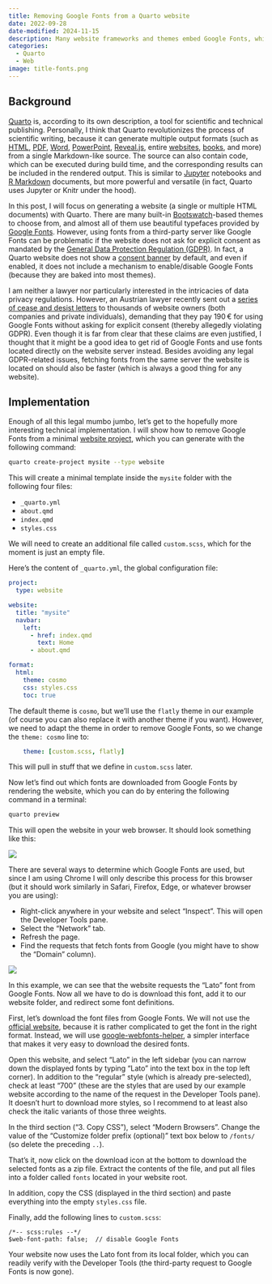 ```yaml
---
title: Removing Google Fonts from a Quarto website
date: 2022-09-28
date-modified: 2024-11-15
description: Many website frameworks and themes embed Google Fonts, which is very convenient. However, contacting third-party servers in the background without acquiring explicit consent might violate data privacy laws. In addition, using local fonts (or fonts available directly on a website) is often faster than retrieving from an external server. In this post, I show how to disable Google Fonts and use fonts stored on your own server for websites generated with Quarto and its built-in themes.
categories:
  - Quarto
  - Web
image: title-fonts.png
---
```


## Background

[Quarto](https://quarto.org/) is, according to its own description, a tool for scientific and technical publishing. Personally, I think that Quarto revolutionizes the process of scientific writing, because it can generate multiple output formats (such as [HTML](https://quarto.org/docs/output-formats/html-basics.html), [PDF](https://quarto.org/docs/output-formats/pdf-basics.html), [Word](https://quarto.org/docs/output-formats/ms-word.html), [PowerPoint](https://quarto.org/docs/presentations/powerpoint.html), [Reveal.js](https://quarto.org/docs/presentations/revealjs/), entire [websites](https://quarto.org/docs/websites/), [books](https://quarto.org/docs/books/), and more) from a single Markdown-like source. The source can also contain code, which can be executed during build time, and the corresponding results can be included in the rendered output. This is similar to [Jupyter](https://jupyter.org/) notebooks and [R Markdown](https://rmarkdown.rstudio.com/) documents, but more powerful and versatile (in fact, Quarto uses Jupyter or Knitr under the hood).

In this post, I will focus on generating a website (a single or multiple HTML documents) with Quarto. There are many built-in [Bootswatch](https://bootswatch.com/)-based themes to choose from, and almost all of them use beautiful typefaces provided by [Google Fonts](https://fonts.google.com/). However, using fonts from a third-party server like Google Fonts can be problematic if the website does not ask for explicit consent as mandated by the [General Data Protection Regulation (GDPR)](https://gdpr.eu/). In fact, a Quarto website does not show a [consent banner](https://quarto.org/docs/websites/website-tools.html#cookie-consent) by default, and even if enabled, it does not include a mechanism to enable/disable Google Fonts (because they are baked into most themes).

I am neither a lawyer nor particularly interested in the intricacies of data privacy regulations. However, an Austrian lawyer recently sent out a [series of cease and desist letters](https://www.efdpo.eu/information-event-about-google-fonts-in-austria/) to thousands of website owners (both companies and private individuals), demanding that they pay 190&thinsp;€ for using Google Fonts without asking for explicit consent (thereby allegedly violating GDPR). Even though it is far from clear that these claims are even justified, I thought that it might be a good idea to get rid of Google Fonts and use fonts located directly on the website server instead. Besides avoiding any legal GDPR-related issues, fetching fonts from the same server the website is located on should also be faster (which is always a good thing for any website).


## Implementation

Enough of all this legal mumbo jumbo, let's get to the hopefully more interesting technical implementation. I will show how to remove Google Fonts from a minimal [website project](https://quarto.org/docs/websites/), which you can generate with the following command:

```bash
quarto create-project mysite --type website
```

This will create a minimal template inside the `mysite` folder with the following four files:

- `_quarto.yml`
- `about.qmd`
- `index.qmd`
- `styles.css`

We will need to create an additional file called `custom.scss`, which for the moment is just an empty file.

Here's the content of `_quarto.yml`, the global configuration file:

```yaml
project:
  type: website

website:
  title: "mysite"
  navbar:
    left:
      - href: index.qmd
        text: Home
      - about.qmd

format:
  html:
    theme: cosmo
    css: styles.css
    toc: true
```

The default theme is `cosmo`, but we'll use the `flatly` theme in our example (of course you can also replace it with another theme if you want). However, we need to adapt the theme in order to remove Google Fonts, so we change the `theme: cosmo` line to:

```yaml
    theme: [custom.scss, flatly]
```

This will pull in stuff that we define in `custom.scss` later.

Now let's find out which fonts are downloaded from Google Fonts by rendering the website, which you can do by entering the following command in a terminal:

```bash
quarto preview
```

This will open the website in your web browser. It should look something like this:

![](website.png)

There are several ways to determine which Google Fonts are used, but since I am using Chrome I will only describe this process for this browser (but it should work similarly in Safari, Firefox, Edge, or whatever browser you are using):

- Right-click anywhere in your website and select "Inspect". This will open the Developer Tools pane.
- Select the "Network" tab.
- Refresh the page.
- Find the requests that fetch fonts from Google (you might have to show the "Domain" column).

![](website-inspect.png)

In this example, we can see that the website requests the "Lato" font from Google Fonts. Now all we have to do is download this font, add it to our website folder, and redirect some font definitions.

First, let's download the font files from Google Fonts. We will not use the [official website](https://fonts.google.com/), because it is rather complicated to get the font in the right format. Instead, we will use [google-webfonts-helper](https://gwfh.mranftl.com/fonts), a simpler interface that makes it very easy to download the desired fonts.

Open this website, and select "Lato" in the left sidebar (you can narrow down the displayed fonts by typing "Lato" into the text box in the top left corner). In addition to the "regular" style (which is already pre-selected), check at least "700" (these are the styles that are used by our example website according to the name of the request in the Developer Tools pane). It doesn't hurt to download more styles, so I recommend to at least also check the italic variants of those three weights.

In the third section ("3. Copy CSS"), select "Modern Browsers". Change the value of the "Customize folder prefix (optional)" text box below to `/fonts/` (so delete the preceding `..`).

That's it, now click on the download icon at the bottom to download the selected fonts as a zip file. Extract the contents of the file, and put all files into a folder called `fonts` located in your website root.

In addition, copy the CSS (displayed in the third section) and paste everything into the empty `styles.css` file.

Finally, add the following lines to `custom.scss`:

```
/*-- scss:rules --*/
$web-font-path: false;  // disable Google Fonts
```

Your website now uses the Lato font from its local folder, which you can readily verify with the Developer Tools (the third-party request to Google Fonts is now gone).
